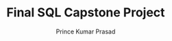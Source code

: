 ---
guideId: SQL-101
moduleId: SQL-12
title: Final SQL Capstone Project
description: Build a complete HR management system using SQL.
author: Prince Kumar Prasad
author_url: https://www.linkedin.com/in/prince63/
---